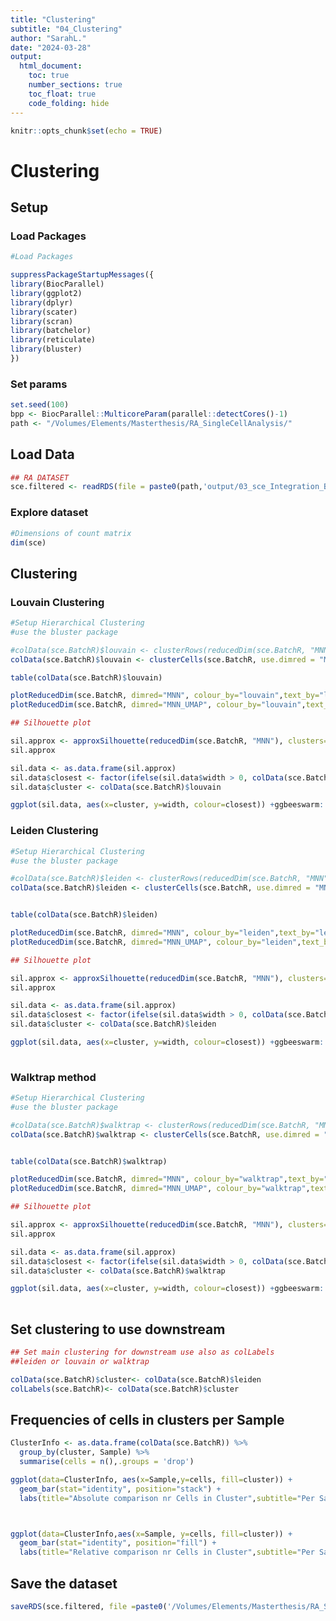 ```yaml
---
title: "Clustering"
subtitle: "04_Clustering"
author: "SarahL."
date: "2024-03-28"
output: 
  html_document:
    toc: true
    number_sections: true   
    toc_float: true
    code_folding: hide
---
```


```r
knitr::opts_chunk$set(echo = TRUE)
```


# Clustering

## Setup

### Load Packages

```r
#Load Packages

suppressPackageStartupMessages({
library(BiocParallel)
library(ggplot2)
library(dplyr)
library(scater)
library(scran)
library(batchelor)
library(reticulate)
library(bluster)
})

```

### Set params

```r
set.seed(100)
bpp <- BiocParallel::MulticoreParam(parallel::detectCores()-1)
path <- "/Volumes/Elements/Masterthesis/RA_SingleCellAnalysis/"
```


## Load Data

```r
## RA DATASET
sce.filtered <- readRDS(file = paste0(path,'output/03_sce_Integration_Batchelor.rds'))

```


### Explore dataset

```r
#Dimensions of count matrix
dim(sce)
```

## Clustering

### Louvain Clustering

```r
#Setup Hierarchical Clustering
#use the bluster package

#colData(sce.BatchR)$louvain <- clusterRows(reducedDim(sce.BatchR, "MNN"),TwoStepParam(KmeansParam(centers=1000), NNGraphParam(k=5,cluster.fun="louvain")))
colData(sce.BatchR)$louvain <- clusterCells(sce.BatchR, use.dimred = "MNN", BLUSPARAM = SNNGraphParam(k=15,cluster.fun="louvain"))

table(colData(sce.BatchR)$louvain)


```

```r
plotReducedDim(sce.BatchR, dimred="MNN", colour_by="louvain",text_by="louvain") + ggtitle("UMAP with louvain clusters")
plotReducedDim(sce.BatchR, dimred="MNN_UMAP", colour_by="louvain",text_by="louvain") + ggtitle("UMAP with louvain clusters")

```

```r
## Silhouette plot

sil.approx <- approxSilhouette(reducedDim(sce.BatchR, "MNN"), clusters=colData(sce.BatchR)$louvain)
sil.approx

sil.data <- as.data.frame(sil.approx)
sil.data$closest <- factor(ifelse(sil.data$width > 0, colData(sce.BatchR)$louvain, sil.data$other))
sil.data$cluster <- colData(sce.BatchR)$louvain

ggplot(sil.data, aes(x=cluster, y=width, colour=closest)) +ggbeeswarm::geom_quasirandom(method="smiley")+ggtitle("Silhouette plot Louvain Clustering")+theme_bw()


```

### Leiden Clustering

```r
#Setup Hierarchical Clustering
#use the bluster package

#colData(sce.BatchR)$leiden <- clusterRows(reducedDim(sce.BatchR, "MNN"),TwoStepParam(KmeansParam(centers=100), NNGraphParam(k=5,cluster.fun="leiden")))
colData(sce.BatchR)$leiden <- clusterCells(sce.BatchR, use.dimred = "MNN", BLUSPARAM = SNNGraphParam(k=40,cluster.fun="leiden"))


table(colData(sce.BatchR)$leiden)


```

```r
plotReducedDim(sce.BatchR, dimred="MNN", colour_by="leiden",text_by="leiden") + ggtitle("UMAP with leiden clusters")
plotReducedDim(sce.BatchR, dimred="MNN_UMAP", colour_by="leiden",text_by="leiden") + ggtitle("UMAP with leiden clusters")
```

```r
## Silhouette plot

sil.approx <- approxSilhouette(reducedDim(sce.BatchR, "MNN"), clusters=colData(sce.BatchR)$leiden)
sil.approx

sil.data <- as.data.frame(sil.approx)
sil.data$closest <- factor(ifelse(sil.data$width > 0, colData(sce.BatchR)$leiden, sil.data$other))
sil.data$cluster <- colData(sce.BatchR)$leiden

ggplot(sil.data, aes(x=cluster, y=width, colour=closest)) +ggbeeswarm::geom_quasirandom(method="smiley")+ggtitle("Silhouette plot leiden Clustering")+theme_bw()
  

```

### Walktrap method

```r
#Setup Hierarchical Clustering
#use the bluster package

#colData(sce.BatchR)$walktrap <- clusterRows(reducedDim(sce.BatchR, "MNN"),TwoStepParam(KmeansParam(centers=100), NNGraphParam(k=2,cluster.fun="walktrap")))
colData(sce.BatchR)$walktrap <- clusterCells(sce.BatchR, use.dimred = "MNN", BLUSPARAM = SNNGraphParam(k=20,cluster.fun="walktrap", BPPARAM=bpp))


table(colData(sce.BatchR)$walktrap)


```

```r
plotReducedDim(sce.BatchR, dimred="MNN", colour_by="walktrap",text_by="walktrap") + ggtitle("UMAP with walktrap clusters")
plotReducedDim(sce.BatchR, dimred="MNN_UMAP", colour_by="walktrap",text_by="walktrap") + ggtitle("UMAP with walktrap clusters")
```

```r
## Silhouette plot

sil.approx <- approxSilhouette(reducedDim(sce.BatchR, "MNN"), clusters=colData(sce.BatchR)$walktrap)
sil.approx

sil.data <- as.data.frame(sil.approx)
sil.data$closest <- factor(ifelse(sil.data$width > 0, colData(sce.BatchR)$walktrap, sil.data$other))
sil.data$cluster <- colData(sce.BatchR)$walktrap

ggplot(sil.data, aes(x=cluster, y=width, colour=closest)) +ggbeeswarm::geom_quasirandom(method="smiley")+ggtitle("Silhouette plot leiden Clustering")+theme_bw()
  

```

## Set clustering to use downstream

```r
## Set main clustering for downstream use also as colLabels
##leiden or louvain or walktrap

colData(sce.BatchR)$cluster<- colData(sce.BatchR)$leiden
colLabels(sce.BatchR)<- colData(sce.BatchR)$cluster

```

## Frequencies of cells in clusters per Sample

```r
ClusterInfo <- as.data.frame(colData(sce.BatchR)) %>% 
  group_by(cluster, Sample) %>%
  summarise(cells = n(),.groups = 'drop') 

ggplot(data=ClusterInfo, aes(x=Sample,y=cells, fill=cluster)) +
  geom_bar(stat="identity", position="stack") +
  labs(title="Absolute comparison nr Cells in Cluster",subtitle="Per Sample",x="",y="Number of cells")



ggplot(data=ClusterInfo,aes(x=Sample, y=cells, fill=cluster)) +
  geom_bar(stat="identity", position="fill") +
  labs(title="Relative comparison nr Cells in Cluster",subtitle="Per Sample",x="",y="Number of cells")


```


## Save the dataset

```r
saveRDS(sce.filtered, file =paste0('/Volumes/Elements/Masterthesis/RA_SingleCellAnalysis/output/','04_sce_Clustering.rds'))
```
